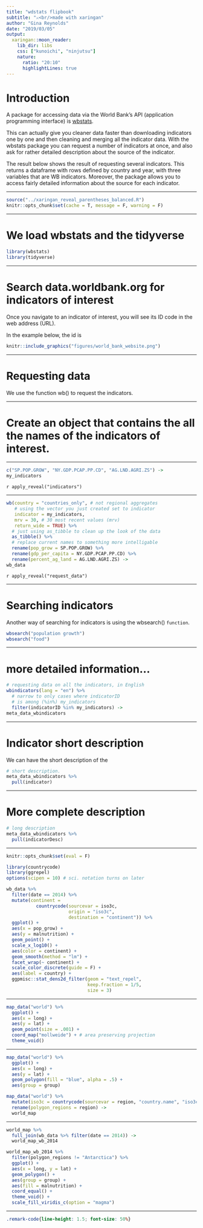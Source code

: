```yaml
---
title: "wdstats flipbook"
subtitle: "⚔<br/>made with xaringan"
author: "Gina Reynolds"
date: "2019/03/05"
output:
  xaringan::moon_reader:
    lib_dir: libs
    css: ["kunoichi", "ninjutsu"]
    nature:
      ratio: "20:10"
      highlightLines: true
---
```



# Introduction

A package for accessing data via the World Bank's API (application programming interface) is [wbstats](https://cran.r-project.org/web/packages/wbstats/wbstats.pdf).  

This can actually give you cleaner data faster than downloading indicators one by one and then cleaning and merging all the indicator data.  With the wbstats package you can request a number of indicators at once, and also ask for rather detailed description about the source of the indicator. 

The result below shows the result of requesting several indicators.  This returns a dataframe with rows defined by country and year, with three variables that are WB indicators.  Moreover, the package allows you to access fairly detailed information about the source for each indicator. 

---

```r
source("../xaringan_reveal_parentheses_balanced.R")
knitr::opts_chunk$set(cache = T, message = F, warning = F)
```


---

# We load wbstats and the tidyverse

```r
library(wbstats)
library(tidyverse)
```

---

# Search data.worldbank.org for indicators of interest

Once you navigate to an indicator of interest, you will see its ID code in the web address (URL).

In the example below, the id is 

```r
knitr::include_graphics("figures/world_bank_website.png")
```



---

# Requesting data

We use the function wb() to request the indicators.

---

# Create an object that contains the all the names of the indicators of interest.

---

```r
c("SP.POP.GROW", "NY.GDP.PCAP.PP.CD", "AG.LND.AGRI.ZS") ->
my_indicators 
```

`r apply_reveal("indicators")`


---

```r
wb(country = "countries_only", # not regional aggregates
   # using the vector you just created set to indicator
   indicator = my_indicators,  
   mrv = 30, # 30 most recent values (mrv)
   return_wide = TRUE) %>%
  # just using as_tibble to clean up the look of the data
  as_tibble() %>%    
  # replace current names to something more intelligable
  rename(pop_grow = SP.POP.GROW) %>% 
  rename(gdp_per_capita = NY.GDP.PCAP.PP.CD) %>% 
  rename(percent_ag_land = AG.LND.AGRI.ZS) ->
wb_data
```


`r apply_reveal("request_data")`


---

# Searching indicators

Another way of searching for indicators is using the wbsearch() `function`. 


```r
wbsearch("population growth") 
wbsearch("food") 
```


---

# more detailed information...


```r
# requesting data on all the indicators, in English
wbindicators(lang = "en") %>% 
  # narrow to only cases where indicatorID 
  # is among (%in%) my_indicators 
  filter(indicatorID %in% my_indicators) ->
meta_data_wbindicators
```


---

# Indicator short description

We can have the short description of the 


```r
# short description.
meta_data_wbindicators %>% 
  pull(indicator)
```

---

# More complete description



```r
# long description
meta_data_wbindicators %>% 
  pull(indicatorDesc)
```



---

```r
knitr::opts_chunk$set(eval = F)
```


```r
library(countrycode)
library(ggrepel)
options(scipen = 10) # sci. notation turns on later
```

```r
wb_data %>%
  filter(date == 2014) %>%
  mutate(continent =
           countrycode(sourcevar = iso3c,
                       origin = "iso3c",
                       destination = "continent")) %>%
  ggplot() +
  aes(x = pop_grow) +
  aes(y = malnutrition) +
  geom_point() +
  scale_x_log10() +
  aes(color = continent) +
  geom_smooth(method = "lm") +
  facet_wrap(~ continent) +
  scale_color_discrete(guide = F) +
  aes(label = country) +
  ggpmisc::stat_dens2d_filter(geom = "text_repel",
                              keep.fraction = 1/5,
                              size = 3)
```

---


```r
map_data("world") %>% 
  ggplot() +
  aes(x = long) +
  aes(y = lat) +
  geom_point(size = .001) +
  coord_map("mollweide") + # area preserving projection
  theme_void()
```


---

```r
map_data("world") %>% 
  ggplot() +
  aes(x = long) +
  aes(y = lat) +
  geom_polygon(fill = "blue", alpha = .5) +
  aes(group = group)
```




```r
map_data("world") %>%
  mutate(iso3c = countrycode(sourcevar = region, "country.name", "iso3c")) %>%
  rename(polygon_regions = region) ->
  world_map
```

---


```r
world_map %>%
  full_join(wb_data %>% filter(date == 2014)) ->
  world_map_wb_2014
```





```r
world_map_wb_2014 %>%
  filter(polygon_regions != "Antarctica") %>%
  ggplot() +
  aes(x = long, y = lat) +
  geom_polygon() + 
  aes(group = group) + 
  aes(fill = malnutrition) +
  coord_equal() +
  theme_void() +
  scale_fill_viridis_c(option = "magma")
```

---

```css
.remark-code{line-height: 1.5; font-size: 50%}
```

